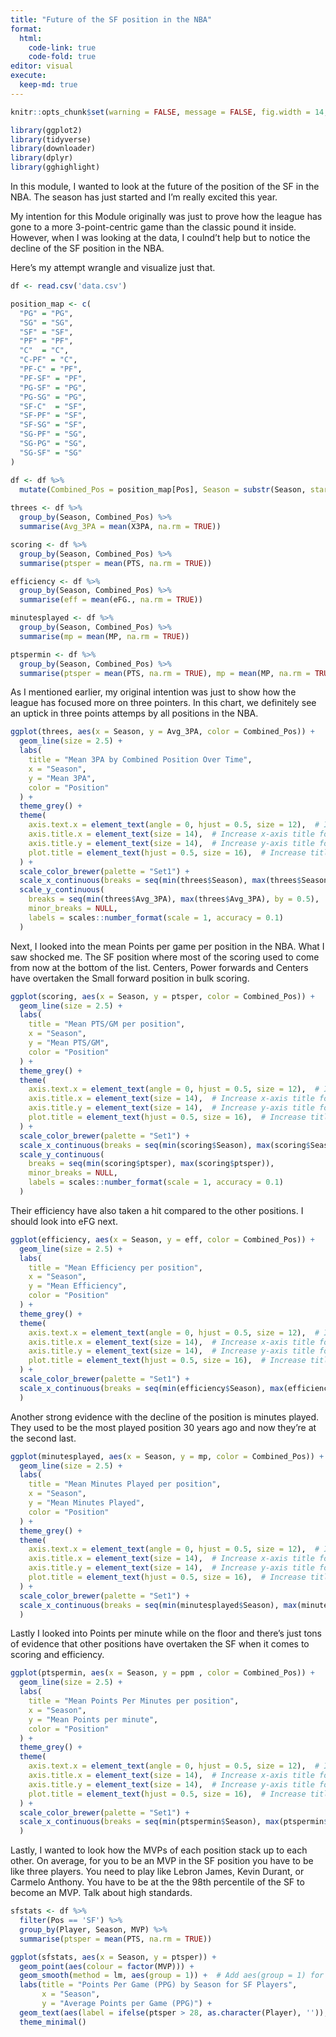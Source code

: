```yaml
---
title: "Future of the SF position in the NBA"
format:
  html:
    code-link: true
    code-fold: true
editor: visual
execute:
  keep-md: true
---
```


```r
knitr::opts_chunk$set(warning = FALSE, message = FALSE, fig.width = 14, fig.height = 10) 

library(ggplot2)
library(tidyverse)
library(downloader)
library(dplyr)
library(gghighlight)
```
In this module, I wanted to look at the future of the position of the SF in the NBA. The season has just started and I'm really excited this year. 

My intention for this Module originally was just to prove how the league has gone to a more 3-point-centric game than the classic pound it inside. However, when I was looking at the data, I coulnd't help but to notice the decline of the SF position in the NBA.

Here's my attempt wrangle and visualize just that.
```r
df <- read.csv('data.csv')

position_map <- c(
  "PG" = "PG",
  "SG" = "SG",
  "SF" = "SF",
  "PF" = "PF",
  "C"  = "C",
  "C-PF" = "C",
  "PF-C" = "PF",
  "PF-SF" = "PF",
  "PG-SF" = "PG",
  "PG-SG" = "PG",
  "SF-C"  = "SF",
  "SF-PF" = "SF",
  "SF-SG" = "SF",
  "SG-PF" = "SG",
  "SG-PG" = "SG",
  "SG-SF" = "SG"
)

df <- df %>%
  mutate(Combined_Pos = position_map[Pos], Season = substr(Season, start = 1, stop = 4), Season = as.numeric(Season)+1)
         
threes <- df %>%
  group_by(Season, Combined_Pos) %>%
  summarise(Avg_3PA = mean(X3PA, na.rm = TRUE))

scoring <- df %>%
  group_by(Season, Combined_Pos) %>%
  summarise(ptsper = mean(PTS, na.rm = TRUE))

efficiency <- df %>%
  group_by(Season, Combined_Pos) %>%
  summarise(eff = mean(eFG., na.rm = TRUE))

minutesplayed <- df %>%
  group_by(Season, Combined_Pos) %>%
  summarise(mp = mean(MP, na.rm = TRUE))

ptspermin <- df %>%
  group_by(Season, Combined_Pos) %>%
  summarise(ptsper = mean(PTS, na.rm = TRUE), mp = mean(MP, na.rm = TRUE), ppm = mean(ptsper/mp))

```
As I mentioned earlier, my original intention was just to show how the league has focused more on three pointers. In this chart, we definitely see an uptick in three points attemps by all positions in the NBA.
```r
ggplot(threes, aes(x = Season, y = Avg_3PA, color = Combined_Pos)) +
  geom_line(size = 2.5) +
  labs(
    title = "Mean 3PA by Combined Position Over Time",
    x = "Season",
    y = "Mean 3PA",
    color = "Position"
  ) +
  theme_grey() +
  theme(
    axis.text.x = element_text(angle = 0, hjust = 0.5, size = 12),  # Increase font size
    axis.title.x = element_text(size = 14),  # Increase x-axis title font size
    axis.title.y = element_text(size = 14),  # Increase y-axis title font size
    plot.title = element_text(hjust = 0.5, size = 16),  # Increase title font size
  ) +
  scale_color_brewer(palette = "Set1") +
  scale_x_continuous(breaks = seq(min(threes$Season), max(threes$Season), by = 1), minor_breaks = NULL) +
  scale_y_continuous(
    breaks = seq(min(threes$Avg_3PA), max(threes$Avg_3PA), by = 0.5),
    minor_breaks = NULL,
    labels = scales::number_format(scale = 1, accuracy = 0.1)
  )

```
Next, I looked into the mean Points per game per position in the NBA. What I saw shocked me. The SF position where most of the scoring used to come from now at the bottom of the list. Centers, Power forwards and Centers have overtaken the Small forward position in bulk scoring. 
```r
ggplot(scoring, aes(x = Season, y = ptsper, color = Combined_Pos)) +
  geom_line(size = 2.5) +
  labs(
    title = "Mean PTS/GM per position",
    x = "Season",
    y = "Mean PTS/GM",
    color = "Position"
  ) +
  theme_grey() +
  theme(
    axis.text.x = element_text(angle = 0, hjust = 0.5, size = 12),  # Increase font size
    axis.title.x = element_text(size = 14),  # Increase x-axis title font size
    axis.title.y = element_text(size = 14),  # Increase y-axis title font size
    plot.title = element_text(hjust = 0.5, size = 16),  # Increase title font size
  ) +
  scale_color_brewer(palette = "Set1") +
  scale_x_continuous(breaks = seq(min(scoring$Season), max(scoring$Season), by = 1), minor_breaks = NULL) +
  scale_y_continuous(
    breaks = seq(min(scoring$ptsper), max(scoring$ptsper)),
    minor_breaks = NULL,
    labels = scales::number_format(scale = 1, accuracy = 0.1)
  )

```
Their efficiency have also taken a hit compared to the other positions. I should look into eFG next.
```r
ggplot(efficiency, aes(x = Season, y = eff, color = Combined_Pos)) +
  geom_line(size = 2.5) +
  labs(
    title = "Mean Efficiency per position",
    x = "Season",
    y = "Mean Efficiency",
    color = "Position"
  ) +
  theme_grey() +
  theme(
    axis.text.x = element_text(angle = 0, hjust = 0.5, size = 12),  # Increase font size
    axis.title.x = element_text(size = 14),  # Increase x-axis title font size
    axis.title.y = element_text(size = 14),  # Increase y-axis title font size
    plot.title = element_text(hjust = 0.5, size = 16),  # Increase title font size
  ) +
  scale_color_brewer(palette = "Set1") +
  scale_x_continuous(breaks = seq(min(efficiency$Season), max(efficiency$Season), by = 1), 
  )
```

Another strong evidence with the decline of the position is minutes played. They used to be the most played position 30 years ago and now they're at the second last. 
```r
ggplot(minutesplayed, aes(x = Season, y = mp, color = Combined_Pos)) +
  geom_line(size = 2.5) +
  labs(
    title = "Mean Minutes Played per position",
    x = "Season",
    y = "Mean Minutes Played",
    color = "Position"
  ) +
  theme_grey() +
  theme(
    axis.text.x = element_text(angle = 0, hjust = 0.5, size = 12),  # Increase font size
    axis.title.x = element_text(size = 14),  # Increase x-axis title font size
    axis.title.y = element_text(size = 14),  # Increase y-axis title font size
    plot.title = element_text(hjust = 0.5, size = 16),  # Increase title font size
  ) +
  scale_color_brewer(palette = "Set1") +
  scale_x_continuous(breaks = seq(min(minutesplayed$Season), max(minutesplayed$Season), by = 1), 
  )
```
Lastly I looked into Points per minute while on the floor and there's just tons of evidence that other positions have overtaken the SF when it comes to scoring and efficiency.
```r

ggplot(ptspermin, aes(x = Season, y = ppm , color = Combined_Pos)) +
  geom_line(size = 2.5) +
  labs(
    title = "Mean Points Per Minutes per position",
    x = "Season",
    y = "Mean Points per minute",
    color = "Position"
  ) +
  theme_grey() +
  theme(
    axis.text.x = element_text(angle = 0, hjust = 0.5, size = 12),  # Increase font size
    axis.title.x = element_text(size = 14),  # Increase x-axis title font size
    axis.title.y = element_text(size = 14),  # Increase y-axis title font size
    plot.title = element_text(hjust = 0.5, size = 16),  # Increase title font size
  ) +
  scale_color_brewer(palette = "Set1") +
  scale_x_continuous(breaks = seq(min(ptspermin$Season), max(ptspermin$Season), by = 1), 
  )

```
Lastly, I wanted to look how the MVPs of each position stack up to each other. On average, for you to be an MVP in the SF position you have to be like three players. You need to play like Lebron James, Kevin Durant, or Carmelo Anthony. You have to be at the the 98th percentile of the SF to become an MVP. Talk about high standards.
```r

sfstats <- df %>%
  filter(Pos == 'SF') %>%
  group_by(Player, Season, MVP) %>%
  summarise(ptsper = mean(PTS, na.rm = TRUE))

ggplot(sfstats, aes(x = Season, y = ptsper)) +
  geom_point(aes(colour = factor(MVP))) +
  geom_smooth(method = lm, aes(group = 1)) +  # Add aes(group = 1) for the smoothing
  labs(title = "Points Per Game (PPG) by Season for SF Players",
       x = "Season",
       y = "Average Points per Game (PPG)") +
  geom_text(aes(label = ifelse(ptsper > 28, as.character(Player), '')), hjust = 0.5, vjust = -0.5) +
  theme_minimal()



```